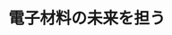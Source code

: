 ﻿---
title: "電子材料の未来を担う"
category: "工学"
vol: "76"
interviewee: "大友 明"
url: ""
tags: []
pdf: "76-3-otomo.pdf"
facephoto: ""
career: ""
preface: "大友研究室では、近年注目されている金属酸化物の研究を行なっている。大友先生は、その中でも酸化 亜鉛を電子材料として利用することを考えている。酸化亜鉛は安価で高性能な電子材料としての利用が期 待されているが、半導体としての特性はまだ実用レベルに達していない。本稿では、先生がどのようにし て酸化亜鉛を半導体として利用する道を拓いたのか、その材料化学的な視点について紹介する。"
---
